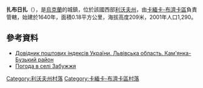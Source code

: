 {{coord|50|6|56|N|24|21|48|E|scale:100000|display=title}}

'''扎布日扎'''（{{lang-uk|Забужжя}}），是[[烏克蘭|烏克蘭]]的城鎮，位於該國西部[[利沃夫州|利沃夫州]]，由[[卡緬卡-布濟卡區|卡緬卡-布濟卡區]]負責管轄，始建於1640年，面積0.18平方公里，海拔高度209米，2001年人口1,290。

==參考資料==
*[http://www.uaidx.com/13/287/index Довідник поштових індексів України. Львівська область. Кам'янка-Бузький район] {{Wayback|url=http://www.uaidx.com/13/287/index |date=20160909184945 }}
* [http://weather.in.ua/ua/l'vovskaja/8061 Погода в селі Забужжя] {{Wayback|url=http://weather.in.ua/ua/l'vovskaja/8061 |date=20111221164339 }}

[[Category:利沃夫州村落|Category:利沃夫州村落]]
[[Category:卡緬卡-布濟卡區村落|Category:卡緬卡-布濟卡區村落]]


{{Lviv-geo-stub}}